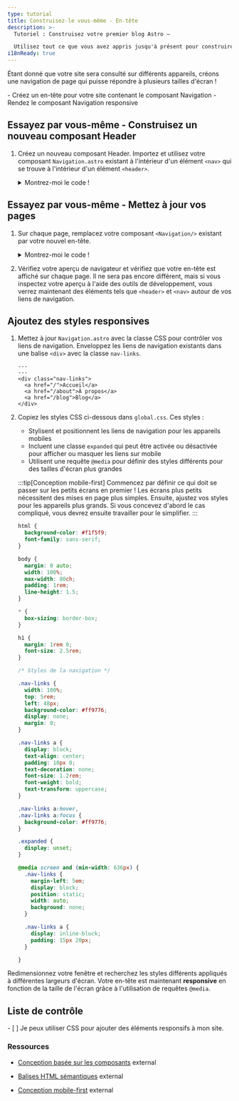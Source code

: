 ```yaml
---
type: tutorial
title: Construisez-le vous-même - En-tête
description: >-
  Tutoriel : Construisez votre premier blog Astro —

  Utilisez tout ce que vous avez appris jusqu'à présent pour construire un en-tête avec une navigation responsive
i18nReady: true
---
```



Étant donné que votre site sera consulté sur différents appareils, créons une navigation de page qui puisse répondre à plusieurs tailles d'écran !

<PreCheck>
  - Créez un en-tête pour votre site contenant le composant Navigation
  - Rendez le composant Navigation responsive
</PreCheck>


<Box icon="puzzle-piece">

## Essayez par vous-même - Construisez un nouveau composant Header

1. Créez un nouveau composant Header. Importez et utilisez votre composant `Navigation.astro` existant à l'intérieur d'un élément `<nav>` qui se trouve à l'intérieur d'un élément `<header>`.

    <details>
    <summary>Montrez-moi le code !</summary>

    Créez un fichier nommé `Header.astro` dans `src/components/`
    ```astro title="src/components/Header.astro"
    ---
    import Navigation from './Navigation.astro';
    ---
    <header>
      <nav>
        <Navigation />
      </nav>
    </header>
    ```

    </details>

</Box>




<Box icon="check-list">

## Essayez par vous-même - Mettez à jour vos pages

1. Sur chaque page, remplacez votre composant `<Navigation/>` existant par votre nouvel en-tête.

    <details>
    <summary>Montrez-moi le code !</summary>

    ```astro title="src/pages/index.astro" ins={3,18} del={2,17}
    ---
    import Navigation from '../components/Navigation.astro';
    import Header from '../components/Header.astro';
    import Footer from '../components/Footer.astro';
    import '../styles/global.css';
    const pageTitle = "Page d'accueil";
    ---
    <html lang="fr">
      <head>
        <meta charset="utf-8" />
        <link rel="icon" type="image/svg+xml" href="/favicon.svg" />
        <meta name="viewport" content="width=device-width" />
        <meta name="generator" content={Astro.generator} />
        <title>{pageTitle}</title>
      </head>
      <body>
        <Navigation />
        <Header />
        <h1>{pageTitle}</h1>
        <Footer />
      </body>
    </html>
    ```
    </details>

2. Vérifiez votre aperçu de navigateur et vérifiez que votre en-tête est affiché sur chaque page. Il ne sera pas encore différent, mais si vous inspectez votre aperçu à l'aide des outils de développement, vous verrez maintenant des éléments tels que `<header>` et `<nav>` autour de vos liens de navigation.

</Box>

## Ajoutez des styles responsives

1. Mettez à jour `Navigation.astro` avec la classe CSS pour contrôler vos liens de navigation. Enveloppez les liens de navigation existants dans une balise `<div>` avec la classe `nav-links`.

    ```astro title="src/components/Navigation.astro" ins={3,7}
    ---
    ---
    <div class="nav-links">
      <a href="/">Accueil</a>
      <a href="/about">À propos</a>
      <a href="/blog">Blog</a>
    </div>
    ```

2. Copiez les styles CSS ci-dessous dans `global.css`. Ces styles :

    - Stylisent et positionnent les liens de navigation pour les appareils mobiles
    - Incluent une classe `expanded` qui peut être activée ou désactivée pour afficher ou masquer les liens sur mobile
    - Utilisent une requête `@media` pour définir des styles différents pour des tailles d'écran plus grandes

    :::tip[Conception mobile-first]
    Commencez par définir ce qui doit se passer sur les petits écrans en premier ! Les écrans plus petits nécessitent des mises en page plus simples. Ensuite, ajustez vos styles pour les appareils plus grands. Si vous concevez d'abord le cas compliqué, vous devrez ensuite travailler pour le simplifier.
    :::

    ```css title="src/styles/global.css" ins={23-100}
    html {
      background-color: #f1f5f9;
      font-family: sans-serif;
    }

    body {
      margin: 0 auto;
      width: 100%;
      max-width: 80ch;
      padding: 1rem;
      line-height: 1.5;
    }

    * {
      box-sizing: border-box;
    }

    h1 {
      margin: 1rem 0;
      font-size: 2.5rem;
    }

    /* Styles de la navigation */

    .nav-links {
      width: 100%;
      top: 5rem;
      left: 48px;
      background-color: #ff9776;
      display: none;
      margin: 0;
    }

    .nav-links a {
      display: block;
      text-align: center;
      padding: 10px 0;
      text-decoration: none;
      font-size: 1.2rem;
      font-weight: bold;
      text-transform: uppercase;
    }

    .nav-links a:hover,
    .nav-links a:focus {
      background-color: #ff9776;
    }

    .expanded {
      display: unset;
    }

    @media screen and (min-width: 636px) {
      .nav-links {
        margin-left: 5em;
        display: block;
        position: static;
        width: auto;
        background: none;
      }

      .nav-links a {
        display: inline-block;
        padding: 15px 20px;
      }

    }
    ```

Redimensionnez votre fenêtre et recherchez les styles différents appliqués à différentes largeurs d'écran. Votre en-tête est maintenant **responsive** en fonction de la taille de l'écran grâce à l'utilisation de requêtes `@media`.



<Box icon="check-list">

## Liste de contrôle

<Checklist>
- [ ] Je peux utiliser CSS pour ajouter des éléments responsifs à mon site.
</Checklist>
</Box>

### Ressources

- [Conception basée sur les composants](https://www.droptica.com/blog/component-based-design/) <Badge>external</Badge>

- [Balises HTML sémantiques](https://www.dofactory.com/html/semantics) <Badge>external</Badge>

- [Conception mobile-first](https://www.mobileapps.com/blog/mobile-first-design) <Badge>external</Badge>

